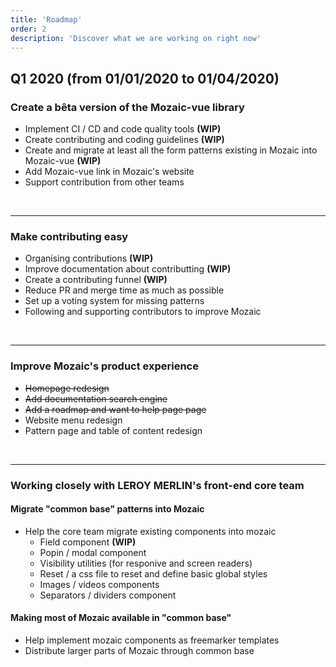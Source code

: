 ```yaml
---
title: 'Roadmap'
order: 2
description: 'Discover what we are working on right now'
---
```


## Q1 2020 (from 01/01/2020 to 01/04/2020)

### Create a bêta version of the Mozaic-vue library

- Implement CI / CD and code quality tools **(WIP)**
- Create contributing and coding guidelines **(WIP)**
- Create and migrate at least all the form patterns existing in Mozaic into Mozaic-vue **(WIP)**
- Add Mozaic-vue link in Mozaic's website
- Support contribution from other teams

<br />

---

### Make contributing easy

- Organising contributions **(WIP)**
- Improve documentation about contributting **(WIP)**
- Create a contributing funnel **(WIP)**
- Reduce PR and merge time as much as possible
- Set up a voting system for missing patterns
- Following and supporting contributors to improve Mozaic

<br />

---

### Improve Mozaic's product experience

- ~~Homepage redesign~~
- ~~Add documentation search engine~~
- ~~Add a roadmap and want to help page page~~
- Website menu redesign
- Pattern page and table of content redesign

<br />

---

### Working closely with LEROY MERLIN's front-end core team

#### Migrate "common base" patterns into Mozaic

- Help the core team migrate existing components into mozaic
  - Field component **(WIP)**
  - Popin / modal component
  - Visibility utilities (for responive and screen readers)
  - Reset / a css file to reset and define basic global styles
  - Images / videos components
  - Separators / dividers component

#### Making most of Mozaic available in "common base"

- Help implement mozaic components as freemarker templates
- Distribute larger parts of Mozaic through common base
